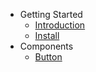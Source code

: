 - Getting Started
  - [Introduction](/getting-started/introduction)
  - [Install](/getting-started/install)
- Components
  - [Button](/components/button/code)